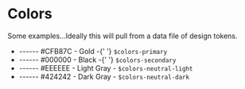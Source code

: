 
<Meta title="Design Tokens/Colors" />

# Colors

Some examples...Ideally this will pull from a data file of design tokens.

<ul style={{}}>
  <li style={{ padding: '10px' }}>
    <span style={{ color: '#CFB87C', backgroundColor: '#CFB87C', marginRight: '10px' }}>-----</span>- #CFB87C - Gold -{' '}
    <code>$colors-primary</code>
  </li>
  <li style={{ padding: '10px' }}>
    <span style={{ color: '#000000', backgroundColor: '#000000', marginRight: '10px' }}>-----</span>- #000000 - Black -{' '}
    <code>$colors-secondary</code>
  </li>
  <li style={{ padding: '10px' }}>
    <span style={{ color: '#EEEEEE', backgroundColor: '#EEEEEE', marginRight: '10px' }}>-----</span>- #EEEEEE - Light
    Gray - <code>$colors-neutral-light</code>
  </li>
  <li style={{ padding: '10px' }}>
    <span style={{ color: '#424242', backgroundColor: '#424242', marginRight: '10px' }}>-----</span>- #424242 - Dark
    Gray - <code>$colors-neutral-dark</code>
  </li>
</ul>
